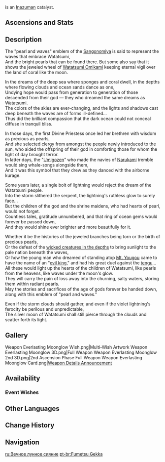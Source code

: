 {{Weapon Infobox
|id             = 14506
|image          = <gallery>
Weapon Everlasting Moonglow.png|Base
Weapon Everlasting Moonglow 2nd.png|2nd Ascension
</gallery>
|type           = Catalyst
|releaseDate    = 2021-09-21
|rarity         = 5
|base_atk       = 46
|2nd_stat_type  = HP
|2nd_stat       = 10.8%
|series         = <!-- Not part of Inazuma series; Kagura's Verity is. -->
|obtain         = Weapon Event Wishes
|passive        = Byakuya Kougetsu
|effect         = [[Healing Bonus]] increased by (var1)%, Normal Attack DMG is increased by (var2)% of the Max HP of the character equipping this weapon. For 12s after using an [[Elemental Burst]], Normal Attacks that hit opponents will restore 0.6 Energy. Energy can be restored this way once every 0.1s.
|eff_rank1_var1 = 10
|eff_rank2_var1 = 12.5
|eff_rank3_var1 = 15
|eff_rank4_var1 = 17.5
|eff_rank5_var1 = 20
|eff_rank1_var2 = 1
|eff_rank2_var2 = 1.5
|eff_rank3_var2 = 2.0
|eff_rank4_var2 = 2.5
|eff_rank5_var2 = 3.0
|eff_att1       = Healing Bonus
|eff_att2       = Normal Attack Flat DMG Increase
|eff_att3       = Flat DMG Increase
|eff_att4       = Energy Generation
}}
{{Description|A string of lovely jasper from the deep sea. It shines with a pure radiance like that of the moon, and just as ever-distant.}}
{{Lang|'''Everlasting Moonglow'''|ja=不滅の月華|ja_rm=Fumetsu no Gekka}} is an [[Inazuma]]n catalyst.

==Ascensions and Stats==
{{Weapon Ascensions and Stats
|ascendMat1 = Coral Branch of a Distant Sea
|ascendMat2 = Jeweled Branch of a Distant Sea
|ascendMat3 = Jade Branch of a Distant Sea
|ascendMat4 = Golden Branch of a Distant Sea
|bossMat1   = Dismal Prism
|bossMat2   = Crystal Prism
|bossMat3   = Polarizing Prism
|commonMat1 = Spectral Husk
|commonMat2 = Spectral Heart
|commonMat3 = Spectral Nucleus
}}

==Description==
The "pearl and waves" emblem of the [[Sangonomiya Clan|Sangonomiya]] is said to represent the waves that embrace Watatsumi,<br />
And the bright pearls that can be found there. But some also say that it shows the jeweled wheel of [[Orobashi|Watatsumi Omikami]] keeping eternal vigil over the land of coral like the moon.

In the dreams of the deep sea where sponges and coral dwell, in the depths where flowing clouds and ocean sands dance as one,<br />
Undying hope would pass from generation to generation of those descended from their god &mdash; they who dreamed the same dreams as Watatsumi.<br />
The colors of the skies are ever-changing, and the lights and shadows cast deep beneath the waves are of forms ill-defined...<br />
Thus did the brilliant compassion that the dark ocean could not conceal diffuse in tranquil bliss.

In those days, the first Divine Priestess once led her brethren with wisdom as precious as pearls,<br />
And she selected clergy from amongst the people newly introduced to the sun, who aided the offspring of their god in comforting those for whom the light of day brought terror.<br />
In latter days, the "[[Umigozen]]" who made the navies of [[Narukami Island|Narukami]] tremble would sing whale-songs alongside them,<br />
And it was this symbol that they drew as they danced with the airborne kurage.

Some years later, a single bolt of lightning would reject the dream of the Watatsumi people.<br />
Into the storm slithered the serpent, the lightning's ruthless glow to surely face...<br />
But the children of the god and the shrine maidens, who had hearts of pearl, would not forget.<br />
Countless tales, gratitude unnumbered, and that ring of ocean gems would forever be passed down,<br />
And they would shine ever brighter and more beautifully for it.

Whether it be the histories of the jeweled branches being torn or the birth of precious pearls,<br />
Or the defeat of the [[Dragonheir of the Depths|wicked creatures in the depths]] to bring sunlight to the pale nation beneath the waves,<br />
Or how the young man who dreamed of standing atop [[Mt. Yougou]] came to have the name of an "[[Akuou|evil king]]," and had his great duel against the [[tengu]]...<br />
All these would light up the hearts of the children of Watatsumi, like pearls from the heavens, like waves under the moon's glow.<br />
They will carry the pain of loss away into the churning, salty waters, storing them within radiant pearls.<br />
May the stories and sacrifices of the age of gods forever be handed down, along with this emblem of "pearl and waves."

Even if the storm clouds should gather, and even if the violet lightning's ferocity be perilous and unpredictable,<br />
The silver moon of Watatsumi shall still pierce through the clouds and scatter forth its light.

==Gallery==
<gallery hideaddbutton="true" captionalign="center">
Weapon Everlasting Moonglow Wish.png|Multi-Wish Artwork
Weapon Everlasting Moonglow 3D.png|Full Weapon
Weapon Everlasting Moonglow 2nd 3D.png|2nd Ascension Phase Full Weapon
Weapon Everlasting Moonglow Card.png|[https://twitter.com/GenshinImpact/status/1439439103968247809 Weapon Details Announcement]
</gallery>

==Availability==
===Event Wishes===
{{Featured}}

==Other Languages==
{{Other Languages
|en      = Everlasting Moonglow
|zhs     = 不灭月华
|zhs_rm  = Bùmiè Yuèhuá
|zht     = 不滅月華
|zht_rm  = Bùmiè Yuèhuá
|zh_tl   = Undying Moonshine
|ja      = 不滅の月華
|ja_rm   = Fumetsu no Gekka
|ja_tl   = Undying Moonshine
|ko      = 불멸의 달빛
|ko_rm   = Bulmyeolui Dalbit
|ko_tl   = Everlasting Moonlight
|es      = Luna Inalterable
|es_tl   = Unalterable Moon
|fr      = Lueur de la lune éternelle
|fr_tl   = Glow of the Everlasting Moon
|ru      = Вечное лунное сияние
|ru_tl   = Everlasting Moonshine
|th      = Everlasting Moonglow
|vi      = Vầng Trăng Bất Diệt
|vi_tl   = Undying Moonlight
|de      = Ewiger Mondschein
|de_tl   = Everlasting Moonglow
|id      = Everlasting Moonglow
|pt      = Fumetsu Gekka
|pt_tl   = 
}}

==Change History==
{{Change History|2.1}}

==Navigation==
<!--{{Weapons by Series Navbox|series=}}-->
{{Weapon Navbox|type=Catalysts}}

[[ru:Вечное лунное сияние]]
[[pt-br:Fumetsu Gekka]]